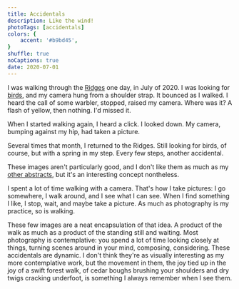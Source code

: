 ```yaml
---
title: Accidentals
description: Like the wind!
photoTags: [accidentals]
colors: {
    accent: '#b9bd45',
}
shuffle: true
noCaptions: true
date: 2020-07-01
---
```


I was walking through the [Ridges](https://www.ridgessanctuary.org/) one day, in July of 2020. I was looking for [birds](/photography/birds), and my camera hung from a shoulder strap. It bounced as I walked. I heard the call of some warbler, stopped, raised my camera. Where was it? A flash of yellow, then nothing. I'd missed it.

When I started walking again, I heard a click. I looked down. My camera, bumping against my hip, had taken a picture.

Several times that month, I returned to the Ridges. Still looking for birds, of course, but with a spring in my step. Every few steps, another accidental.

These images aren't particularly good, and I don't like them as much as my [other abstracts](/photography/horizons), but it's an interesting concept nontheless. 

I spent a lot of time walking with a camera. That's how I take pictures: I go somewhere, I walk around, and I see what I can see. When I find something I like, I stop, wait, and maybe take a picture. As much as photography is my practice, so is walking. 

These few images are a neat encapsulation of that idea. A product of the walk as much as a product of the standing still and waiting. Most photography is contemplative: you spend a lot of time looking closely at things, turning scenes around in your mind, composing, considering. These accidentals are dynamic. I don't think they're as visually interesting as my more contemplative work, but the movement in them, the joy tied up in the joy of a swift forest walk, of cedar boughs brushing your shoulders and dry twigs cracking underfoot, is something I always remember when I see them.